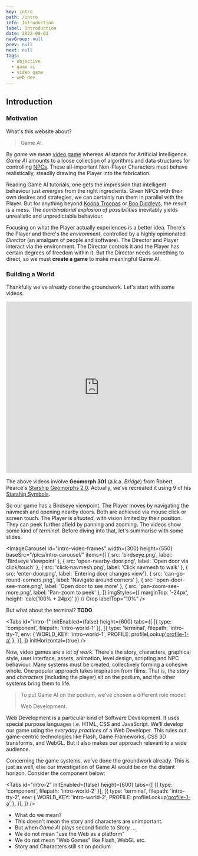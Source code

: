 ```yaml
---
key: intro
path: /intro
info: Introduction
label: Introduction
date: 2022-08-01
navGroup: null
prev: null
next: null
tags:
  - objective
  - game ai
  - video game
  - web dev
---
```



## Introduction

### Motivation

What's this website about?

> Game AI.

By _game_ we mean [video game](https://en.wikipedia.org/wiki/Video_game)
whereas _AI_ stands for Artificial Intelligence. 
_Game AI_ amounts to a loose collection of algorithms and data structures for controlling [NPCs](https://en.wikipedia.org/wiki/Non-player_character).
These all-important Non-Player Characters must behave realistically,
steadily drawing the Player into the fabrication.

Reading Game AI tutorials, one gets the impression that intelligent behaviour just _emerges_ from the right ingredients.
Given NPCs with their own desires and strategies, we can certainly run them in parallel with the Player.
But for anything beyond [Koopa Troopas](https://en.wikipedia.org/wiki/Koopa_Troopa) or [Boo Diddleys](https://en.wikipedia.org/wiki/Boo_(character)), the result is a mess.
The _combinatorial explosion of possibilities_ inevitably yields
unrealistic and unpredictable behaviour.

Focusing on what the Player actually experiences is a better idea.
There's the Player and there's the _environment_, controlled by a highly opinionated _Director_ (an amalgam of people and software).
The Director and Player interact via the environment.
The Director controls it and the Player has certain degrees of freedom within it.
But the Director needs something to direct,
so we must **create a game** to make meaningful Game AI.


### Building a World

Thankfully we've already done the groundwork.
Let's start with some videos.

<iframe className="youtube" width="100%" height="464" src="https://www.youtube.com/embed/videoseries?list=PLTcU-Qpr40X6hq3GSbY8K92DR_DUSgzim" title="YouTube video player" frameborder="0" allow="accelerometer; autoplay; clipboard-write; encrypted-media; gyroscope; picture-in-picture" allowfullscreen></iframe>

<aside>

  The above videos involve **Geomorph 301** (a.k.a. _Bridge_) from Robert Pearce's [Starship Geomorphs 2.0](http://travellerrpgblog.blogspot.com/2018/10/the-starship-geomorphs-book-if-finally.html).
  Actually, we've recreated it using 9 of his [Starship Symbols](http://travellerrpgblog.blogspot.com/2020/08/starship-symbols-book.html).

</aside>

So our game has a Birdseye viewpoint.
The Player moves by navigating the navmesh and opening nearby doors.
Both are achieved via mouse click or screen touch.
The Player is _situated_, with vision limited by their position.
They can peek further afield by panning and zooming.
The videos show some kind of _terminal_.
Before diving into that, let's summarise with some slides.

<ImageCarousel
  id="intro-video-frames"
  width={300}
  height={550}
  baseSrc="/pics/intro-carousel/"
  items={[
    { src: 'birdseye.png', label: 'Birdseye Viewpoint' },
    { src: 'open-nearby-door.png', label: 'Open door via click/touch' },
    { src: 'click-navmesh.png', label: 'Click navmesh to walk' },
    { src: 'enter-door.png', label: 'Entering door changes view'},
    { src: 'can-go-round-corners.png', label: 'Navigate around corners' },
    { src: 'open-door-see-more.png', label: 'Open door to see more' },
    { src: 'pan-zoom-see-more.png', label: 'Pan-zoom to peek' },
  ]}
  imgStyles={{ marginTop: '-24px', height: 'calc(100% + 24px)' }}  // Crop
  labelTop="10%"
/>

<!-- TODO intro Tabs below -->

But what about the terminal? __TODO__

<Tabs
  id="intro-1"
  initEnabled={false}
  height={600}
  tabs={[
    [{ type: 'component', filepath: 'intro-world-1' }],
    [{
        type: 'terminal',
        filepath: 'intro-tty-1',
        env: { WORLD_KEY: 'intro-world-1', PROFILE: profileLookup['profile-1-a']() },
    }],
  ]}
  initHorizontal={true}
/>

Now, video games are a _lot of work_.
There's the story, characters, graphical style, user interface, assets, animation, level design, scripting and NPC behaviour.
Many systems must be created, collectively forming a cohesive whole.
One popular approach takes inspiration from films.
That is, the _story_ and _characters_ (including the player) sit on the podium, and the other systems bring them to life.

> To put Game AI on the podium, we've chosen a different role model:
>
> Web Development.

Web Development is a particular kind of Software Development.
It uses special purpose languages i.e. HTML, CSS and JavaScript.
We'll develop our game using the _everyday practices_ of a Web Developer.
This rules out game-centric technologies like Flash, Game Frameworks, CSS 3D transforms, and WebGL.
But it also makes our approach relevant to a wide audience.

<!-- TODO not just using Web as a platform; we're using it as a dev env too -->

Concerning the game systems, we've done the groundwork already.
This is just as well, else our investigation of Game AI would be on the distant horizon.
Consider the component below:

<Tabs
  id="intro-2"
  initEnabled={false}
  height={600}
  tabs={[
    [{ type: 'component', filepath: 'intro-world-2' }],
    [{
        type: 'terminal',
        filepath: 'intro-tty-2',
        env: { WORLD_KEY: 'intro-world-2', PROFILE: profileLookup['profile-1-a']() },
    }],
  ]}
/>


- What do we mean?
- This doesn't mean the story and characters are unimportant.
- But when _Game AI_ plays second fiddle to _Story_ ...
- We do not mean "use the Web as a platform"
- We do not mean "Web Games" like Flash, WebGL etc.
- Story and Characters still sit on podium


<!-- TODO alignment with web dev -->

<!-- TODO bring Tabs into this early -->